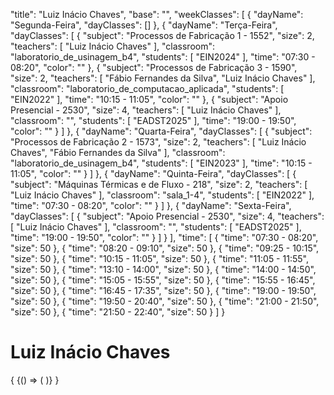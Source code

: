 
  "title": "Luiz Inácio Chaves",
  "base": "",
  "weekClasses": [
    {
      "dayName": "Segunda-Feira",
      "dayClasses": []
    },
    {
      "dayName": "Terça-Feira",
      "dayClasses": [
        {
          "subject": "Processos de Fabricação 1 - 1552",
          "size": 2,
          "teachers": [
            "Luiz Inácio Chaves"
          ],
          "classroom": "laboratorio_de_usinagem_b4",
          "students": [
            "EIN2024"
          ],
          "time": "07:30 - 08:20",
          "color": ""
        },
        {
          "subject": "Processos de Fabricação 3 - 1590",
          "size": 2,
          "teachers": [
            "Fábio Fernandes da Silva",
            "Luiz Inácio Chaves"
          ],
          "classroom": "laboratorio_de_computacao_aplicada",
          "students": [
            "EIN2022"
          ],
          "time": "10:15 - 11:05",
          "color": ""
        },
        {
          "subject": "Apoio Presencial - 2530",
          "size": 4,
          "teachers": [
            "Luiz Inácio Chaves"
          ],
          "classroom": "",
          "students": [
            "EADST2025"
          ],
          "time": "19:00 - 19:50",
          "color": ""
        }
      ]
    },
    {
      "dayName": "Quarta-Feira",
      "dayClasses": [
        {
          "subject": "Processos de Fabricação 2 - 1573",
          "size": 2,
          "teachers": [
            "Luiz Inácio Chaves",
            "Fábio Fernandes da Silva"
          ],
          "classroom": "laboratorio_de_usinagem_b4",
          "students": [
            "EIN2023"
          ],
          "time": "10:15 - 11:05",
          "color": ""
        }
      ]
    },
    {
      "dayName": "Quinta-Feira",
      "dayClasses": [
        {
          "subject": "Máquinas Térmicas e de Fluxo - 218",
          "size": 2,
          "teachers": [
            "Luiz Inácio Chaves"
          ],
          "classroom": "sala_1-4",
          "students": [
            "EIN2022"
          ],
          "time": "07:30 - 08:20",
          "color": ""
        }
      ]
    },
    {
      "dayName": "Sexta-Feira",
      "dayClasses": [
        {
          "subject": "Apoio Presencial - 2530",
          "size": 4,
          "teachers": [
            "Luiz Inácio Chaves"
          ],
          "classroom": "",
          "students": [
            "EADST2025"
          ],
          "time": "19:00 - 19:50",
          "color": ""
        }
      ]
    }
  ],
  "time": [
    {
      "time": "07:30 - 08:20",
      "size": 50
    },
    {
      "time": "08:20 - 09:10",
      "size": 50
    },
    {
      "time": "09:25 - 10:15",
      "size": 50
    },
    {
      "time": "10:15 - 11:05",
      "size": 50
    },
    {
      "time": "11:05 - 11:55",
      "size": 50
    },
    {
      "time": "13:10 - 14:00",
      "size": 50
    },
    {
      "time": "14:00 - 14:50",
      "size": 50
    },
    {
      "time": "15:05 - 15:55",
      "size": 50
    },
    {
      "time": "15:55 - 16:45",
      "size": 50
    },
    {
      "time": "16:45 - 17:35",
      "size": 50
    },
    {
      "time": "19:00 - 19:50",
      "size": 50
    },
    {
      "time": "19:50 - 20:40",
      "size": 50
    },
    {
      "time": "21:00 - 21:50",
      "size": 50
    },
    {
      "time": "21:50 - 22:40",
      "size": 50
    }
  ]
}

# Luiz Inácio Chaves

<div>
  {
    <BrowserOnly>
      {() => (
        <Grid
          title={data.title}
          weekClasses={data.weekClasses}
          time={data.time}
        />
      )}
    </BrowserOnly>
  }
</div>
